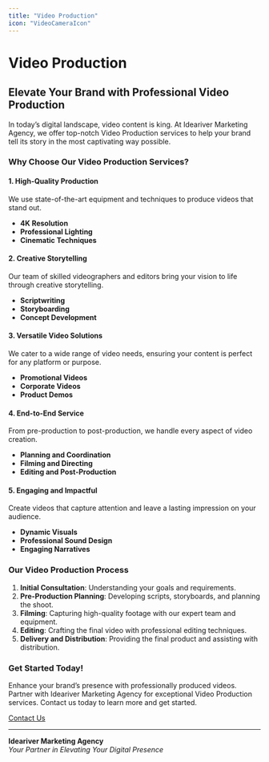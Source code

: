 ```yaml
---
title: "Video Production"
icon: "VideoCameraIcon"
---
```


# Video Production

## Elevate Your Brand with Professional Video Production

In today’s digital landscape, video content is king. At Ideariver Marketing Agency, we offer top-notch Video Production services to help your brand tell its story in the most captivating way possible.

### Why Choose Our Video Production Services?

#### 1. **High-Quality Production**
We use state-of-the-art equipment and techniques to produce videos that stand out.

- **4K Resolution**
- **Professional Lighting**
- **Cinematic Techniques**

#### 2. **Creative Storytelling**
Our team of skilled videographers and editors bring your vision to life through creative storytelling.

- **Scriptwriting**
- **Storyboarding**
- **Concept Development**

#### 3. **Versatile Video Solutions**
We cater to a wide range of video needs, ensuring your content is perfect for any platform or purpose.

- **Promotional Videos**
- **Corporate Videos**
- **Product Demos**

#### 4. **End-to-End Service**
From pre-production to post-production, we handle every aspect of video creation.

- **Planning and Coordination**
- **Filming and Directing**
- **Editing and Post-Production**

#### 5. **Engaging and Impactful**
Create videos that capture attention and leave a lasting impression on your audience.

- **Dynamic Visuals**
- **Professional Sound Design**
- **Engaging Narratives**

### Our Video Production Process

1. **Initial Consultation**: Understanding your goals and requirements.
2. **Pre-Production Planning**: Developing scripts, storyboards, and planning the shoot.
3. **Filming**: Capturing high-quality footage with our expert team and equipment.
4. **Editing**: Crafting the final video with professional editing techniques.
5. **Delivery and Distribution**: Providing the final product and assisting with distribution.


### Get Started Today!

Enhance your brand’s presence with professionally produced videos. Partner with Ideariver Marketing Agency for exceptional Video Production services. Contact us today to learn more and get started.

[Contact Us](mailto:ideariver.hope@gmail.com)

---

**Ideariver Marketing Agency**  
*Your Partner in Elevating Your Digital Presence*
